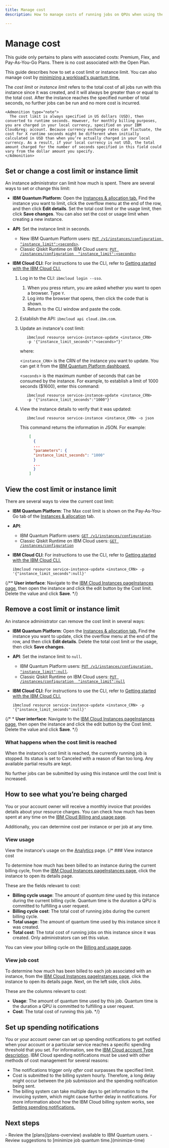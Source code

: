 ```yaml
---
title: Manage cost
description: How to manage costs of running jobs on QPUs when using the Premium, Flex, or Pay-As-You-Go Plan on IBM Quantum Platform.

---
```


# Manage cost

<Admonition type="note" title="The Open Plan is free">
This guide only pertains to plans with associated costs: Premium, Flex, and Pay-As-You-Go Plans. There is no cost associated with the Open Plan.
</Admonition>

This guide describes how to set a cost limit or instance limit.  You can also manage cost by [minimizing a workload's quantum time.](minimize-time)

The _cost limit_ or _instance limit_ refers to the total cost of all jobs run with this instance since it was created, and it will always be greater than or equal to the total cost. After the instance reaches the specified number of total seconds, no further jobs can be run and no more cost is incurred.

    <Admonition type="note">
      The cost limit is always specified in US dollars (USD), then converted to runtime seconds. However, for monthly billing purposes, you are charged in your local currency, specified on your IBM Cloud&reg; account. Because currency exchange rates can fluctuate, the cost for X runtime seconds might be different when initially calculated in USD than when you’re actually charged in your local currency. As a result, if your local currency is not USD, the total amount charged for the number of seconds specified in this field could vary from the dollar amount you specify.
    </Admonition>

<span id="cost-limit"></span>
## Set or change a cost limit or instance limit

An instance administrator can limit how much is spent. There are several ways to set or change this limit:

* **IBM Quantum Platform**: Open the [Instances & allocation tab.](https://quantum.cloud.ibm.com/instances) Find the instance you want to limit, click the overflow menu at the end of the row, and then click **Edit details**. Set the total cost limit or the usage limit, then click **Save changes**.
   <Admonition type="note">
   You can also set the cost or usage limit when creating a new instance.
   </Admonition>

* **API**: Set the instance limit in seconds.
   * New IBM Quantum Platform users: [`PUT /v1/instances/configuration "instance_limit":<seconds>`](/docs/api/qiskit-runtime-rest/tags/instances#tags__instances__operations__replace_instance_data).
   * Classic Qiskit Runtime on IBM Cloud users: [`PUT /instances/configuration  "instance_limit":<seconds>`](https://cloud.ibm.com/apidocs/quantum-computing#replace-instance-data)

* **IBM Cloud CLI**: For instructions to use the CLI, refer to [Getting started with the IBM Cloud CLI.](https://cloud.ibm.com/docs/cli?topic=cli-getting-started)
   1. Log in to the CLI: `ibmcloud login --sso`.
      1. When you press return, you are asked whether you want to open a browser.  Type `Y`.
      2. Log into the browser that opens, then click the code that is shown.
      3. Return to the CLI window and paste the code.
   1. Establish the API: `ibmcloud api cloud.ibm.com`.
   1. Update an instance's cost limit:

      ```cli
         ibmcloud resource service-instance-update <instance_CRN>
         -p '{"instance_limit_seconds":"<seconds>"}'
      ```

      where:

      \<`instance_CRN`\> is the CRN of the instance you want to update. You can get it from the [IBM Quantum Platform dashboard.](https://quantum.cloud.ibm.com)

      \<`seconds`\> is the maximum number of seconds that can be consumed by the instance. For example, to establish a limit of 1000 seconds ($1600), enter this command:

      ```cli
         ibmcloud resource service-instance-update <instance_CRN>
         -p '{"instance_limit_seconds":"1000"}'
      ```

   1. View the instance details to verify that it was updated:

      ```cli
         ibmcloud resource service-instance <instance_CRN> -o json
      ```

      This command returns the information in JSON.  For example:

      ```json
          [
            {
            ...
            "parameters": {
            "instance_limit_seconds": "1000"
            }
            ...
            }
          ]
      ```

## View the cost limit or instance limit

There are several ways to view the current cost limit:

* **IBM Quantum Platform**: The Max cost limit is shown on the Pay-As-You-Go tab of the [Instances & allocation](https://quantum.cloud.ibm.com/instances) tab.

* **API**:
   * IBM Quantum Platform users: [`GET /v1/instances/configuration`](/docs/api/qiskit-runtime-rest/tags/instances).
   * Classic Qiskit Runtime on IBM Cloud users: [`GET /instances/configuration`](https://cloud.ibm.com/apidocs/quantum-computing#get-instance)

* **IBM Cloud CLI**: For instructions to use the CLI, refer to [Getting started with the IBM Cloud CLI.](https://cloud.ibm.com/docs/cli?topic=cli-getting-started)

   ```cli
   ibmcloud resource service-instance-update <instance_CRN> -p
   '{"instance_limit_seconds":null}'
   ```

{/** **User interface**: Navigate to the <LegacyContent>[IBM Cloud Instances page](https://cloud.ibm.com/quantum/instances)</LegacyContent><CloudContent>[Instances page](https://quantum.cloud.ibm.com/instances)</CloudContent>, then open the instance and click the edit button by the Cost limit. Delete the value and click **Save**. */}


## Remove a cost limit or instance limit

An instance administrator can remove the cost limit in several ways:

* **IBM Quantum Platform**: Open the [Instances & allocation tab.](https://quantum.cloud.ibm.com/instances) Find the instance you want to update, click the overflow menu at the end of the row, and then click **Edit details**. Delete the total cost limit or the usage, then click **Save changes**.

* **API**: Set the instance limit to `null`.
   * IBM Quantum Platform users: [`PUT /v1/instances/configuration "instance_limit":null`](/docs/api/qiskit-runtime-rest/tags/instances).
   * Classic Qiskit Runtime on IBM Cloud users: [`PUT /instances/configuration  "instance_limit":null`](https://cloud.ibm.com/apidocs/quantum-computing#replace-instance-data)

* **IBM Cloud CLI**: For instructions to use the CLI, refer to [Getting started with the IBM Cloud CLI.](https://cloud.ibm.com/docs/cli?topic=cli-getting-started)

   ```cli
   ibmcloud resource service-instance-update <instance_CRN> -p
   '{"instance_limit_seconds":null}'
   ```

{/* * **User interface**: Navigate to the <LegacyContent>[IBM Cloud Instances page](https://cloud.ibm.com/quantum/instances)</LegacyContent><CloudContent>[Instances page](https://quantum.cloud.ibm.com/instances)</CloudContent>, then open the instance and click the edit button by the Cost limit. Delete the value and click **Save**. */}

### What happens when the cost limit is reached

When the instance’s cost limit is reached, the currently running job is stopped. Its status is set to Canceled with a reason of Ran too long. Any available partial results are kept.

No further jobs can be submitted by using this instance until the cost limit is increased.

## How to see what you’re being charged

You or your account owner will receive a monthly invoice that provides details about your resource charges. You can check how much has been spent at any time on the [IBM Cloud Billing and usage page](https://cloud.ibm.com/billing).

Additionally, you can determine cost per instance or per job at any time.

### View usage

View the instance's usage on the [Analytics](https://quantum.cloud.ibm.com/analytics) page.
{/* ### View instance cost

To determine how much has been billed to an instance during the current billing cycle, from the <LegacyContent>[IBM Cloud Instances page](https://cloud.ibm.com/quantum/instances)</LegacyContent><CloudContent>[Instances page](https://quantum.cloud.ibm.com/instances)</CloudContent>, click the instance to open its details page.

These are the fields relevant to cost:

- **Billing cycle usage**: The amount of _quantum time_ used by this instance during the current billing cycle. Quantum time is the duration a QPU is committed to fulfilling a user request.
- **Billing cycle cost**: The total cost of running jobs during the current billing cycle.
- **Total usage**: The amount of quantum time used by this instance since it was created.
- **Total cost**: The total cost of running jobs on this instance since it was created. Only administrators can set this value.

You can view your billing cycle on the [Billing and usage page](https://cloud.ibm.com/billing).

### View job cost

To determine how much has been billed to each job associated with an instance, from the <LegacyContent>[IBM Cloud Instances page](https://cloud.ibm.com/quantum/instances)</LegacyContent><CloudContent>[Instances page](https://quantum.cloud.ibm.com/instances)</CloudContent>, click the instance to open its details page. Next, on the left side, click Jobs.

These are the columns relevant to cost:

- **Usage**: The amount of quantum time used by this job. Quantum time is the duration a QPU is committed to fulfilling a user request.
- **Cost**: The total cost of running this job.
*/}

## Set up spending notifications

You or your account owner can set up spending notifications to get notified when your account or a particular service reaches a specific spending threshold that you set. For information, see the [IBM Cloud account Type description](https://cloud.ibm.com/docs/account?topic=account-accounts). IBM Cloud spending notifications must be used with other methods of cost management for several reasons:

*   The notifications trigger only *after* cost surpasses the specified limit.
*   Cost is submitted to the billing system hourly. Therefore, a long delay might occur between the job submission and the spending notification being sent.
*   The billing system can take multiple days to get information to the invoicing system, which might cause further delay in notifications. For more information about how the IBM Cloud billing system works, see [Setting spending notifications.](https://cloud.ibm.com/docs/billing-usage?topic=billing-usage-spending)

## Next steps

<Admonition type="tip" title="Recommendations">
    - Review the [plans](plans-overview) available to IBM Quantum users.
    - Review suggestions to [minimize job quantum time.](minimize-time)
</Admonition>

